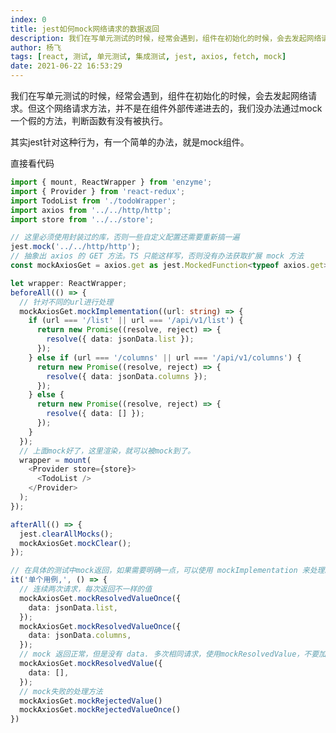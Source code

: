 ```yaml
---
index: 0
title: jest如何mock网络请求的数据返回
description: 我们在写单元测试的时候，经常会遇到，组件在初始化的时候，会去发起网络请求。但这个网络请求方法，并不是在组件外部传递进去的，我们没办法通过mock一个假的方法，判断函数有没有被执行。其实jest针对这种行为，有一个简单的办法，就是mock组件。
author: 杨飞
tags: [react, 测试, 单元测试, 集成测试, jest, axios, fetch, mock]
date: 2021-06-22 16:53:29
---
```


我们在写单元测试的时候，经常会遇到，组件在初始化的时候，会去发起网络请求。但这个网络请求方法，并不是在组件外部传递进去的，我们没办法通过mock一个假的方法，判断函数有没有被执行。

其实jest针对这种行为，有一个简单的办法，就是mock组件。

直接看代码

```typescript
import { mount, ReactWrapper } from 'enzyme';
import { Provider } from 'react-redux';
import TodoList from './todoWrapper';
import axios from '../../http/http';
import store from '../../store';

// 这里必须使用封装过的库，否则一些自定义配置还需要重新搞一遍
jest.mock('../../http/http');
// 抽象出 axios 的 GET 方法。TS 只能这样写，否则没有办法获取扩展 mock 方法
const mockAxiosGet = axios.get as jest.MockedFunction<typeof axios.get>;

let wrapper: ReactWrapper;
beforeAll(() => {
  // 针对不同的url进行处理
  mockAxiosGet.mockImplementation((url: string) => {
    if (url === '/list' || url === '/api/v1/list') {
      return new Promise((resolve, reject) => {
        resolve({ data: jsonData.list });
      });
    } else if (url === '/columns' || url === '/api/v1/columns') {
      return new Promise((resolve, reject) => {
        resolve({ data: jsonData.columns });
      });
    } else {
      return new Promise((resolve, reject) => {
        resolve({ data: [] });
      });
    }
  });
  // 上面mock好了，这里渲染，就可以被mock到了。
  wrapper = mount(
    <Provider store={store}>
      <TodoList />
    </Provider>
  );
});

afterAll(() => {
  jest.clearAllMocks();
  mockAxiosGet.mockClear();
});

// 在具体的测试中mock返回，如果需要明确一点，可以使用 mockImplementation 来处理。
it('单个用例,', () => {
  // 连续两次请求，每次返回不一样的值
  mockAxiosGet.mockResolvedValueOnce({
    data: jsonData.list,
  });
  mockAxiosGet.mockResolvedValueOnce({
    data: jsonData.columns,
  });
  // mock 返回正常，但是没有 data. 多次相同请求，使用mockResolvedValue，不要加上once
  mockAxiosGet.mockResolvedValue({
    data: [],
  });
  // mock失败的处理方法
  mockAxiosGet.mockRejectedValue()
  mockAxiosGet.mockRejectedValueOnce()
})
```
